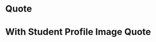 

<Meta title="Quote" />

# Quote

<Canvas>
  <Story name="quote">
    <Quote 
      quote="I highly recommend Launch Academy to anyone who is thinking about switching to software development. Launch Academy found a great formula for success."
      name="Mo Zhu"
      company="3Play Media"
    />
  </Story>
</Canvas>

# With Student Profile Image Quote

<Canvas>
  <Story name="feature quote">
    <FeatureQuote 
      quote="I highly recommend Launch Academy to anyone who is thinking about switching to software development. Launch Academy found a great formula for success."
      studentImageUrl="https://placekitten.com/300/300"
      name="Mo Zhu"
      company="3Play Media"
    />
  </Story>
</Canvas>